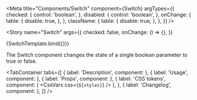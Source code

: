 

<Meta
  title="Components/Switch"
  component={Switch}
  argTypes={{
    checked: {
      control: 'boolean',
    },
    disabled: {
      control: 'boolean',
    },
    onChange: {
      table: {
        disable: true,
      },
    },
    className: {
      table: {
        disable: true,
      },
    },
  }}
/>


<!-- Canvas -->

<Story
  name="Switch"
  args={{
    checked: false,
    onChange: () => {},
  }}
>
  {SwitchTemplate.bind({})}
</Story>

<!-- Docs -->

<ComponentHeader
  name="Switch"
  version={version}
  stage={1}
  design="https://www.figma.com/file/rrvkvQEoVTOHa7MzyKSaoz/OTP-Global-Design-System?node-id=1370%3A40765"
/>

The Switch component changes the state of a single boolean parameter to true or false.

<TabContainer
  tabs={[
    { label: 'Description', component: <Description /> },
    { label: 'Usage', component: <Usage /> },
    { label: 'Props', component: <Props of={Switch} /> },
    {
      label: 'CSS tokens',
      component: (
        <CssVars
          css={`
            ${styles}
          `}
        />
      ),
    },
    { label: 'Changelog', component: <Changelog /> },
  ]}
/>
